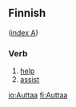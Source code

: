 ==Finnish==
([[Wiktionary:Finnish_index_a|index A]])

===Verb===

# [[help]]
# [[assist]]

[[io:Auttaa]]
[[fi:Auttaa]]